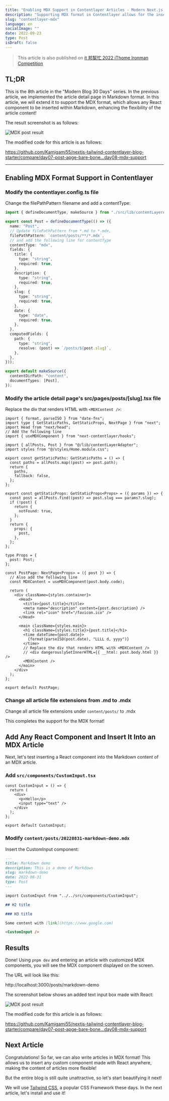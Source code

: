 ```yaml
---
title: "Enabling MDX Support in Contentlayer Articles - Modern Next.js Blog Series #08"
description: "Supporting MDX format in Contentlayer allows for the insertion of any React component within Markdown, enhancing the flexibility of article content"
slug: "contentlayer-mdx"
language: en
socialImage: ""
date: 2022-09-23
type: Post
isDraft: false
---
```


> This article is also published on [it 邦幫忙 2022 iThome Ironman Competition](https://ithelp.ithome.com.tw/articles/10297205)

## TL;DR

This is the 8th article in the "Modern Blog 30 Days" series. In the previous article, we implemented the article detail page in Markdown format. In this article, we will extend it to support the MDX format, which allows any React component to be inserted within Markdown, enhancing the flexibility of the article content!

The result screenshot is as follows:

![MDX post result](https://i.imgur.com/hTvMx05.jpg)

The modified code for this article is as follows:

https://github.com/Kamigami55/nextjs-tailwind-contentlayer-blog-starter/compare/day07-post-apge-bare-bone...day08-mdx-support

---

## Enabling MDX Format Support in Contentlayer

### Modify the contentlayer.config.ts file

Change the filePathPattern filename and add a contentType:

```ts
import { defineDocumentType, makeSource } from "./src/lib/contentLayerAdapter";

export const Post = defineDocumentType(() => ({
  name: "Post",
  // Update filePathPattern from *.md to *.mdx,
  filePathPattern: `content/posts/**/*.mdx`,
  // and add the following line for contentType
  contentType: "mdx",
  fields: {
    title: {
      type: "string",
      required: true,
    },
    description: {
      type: "string",
      required: true,
    },
    slug: {
      type: "string",
      required: true,
    },
    date: {
      type: "date",
      required: true,
    },
  },
  computedFields: {
    path: {
      type: "string",
      resolve: (post) => `/posts/${post.slug}`,
    },
  },
}));

export default makeSource({
  contentDirPath: "content",
  documentTypes: [Post],
});
```

### Modify the article detail page's **src/pages/posts/[slug].tsx** file

Replace the div that renders HTML with `<MDXContent />`:

```tsx
import { format, parseISO } from "date-fns";
import type { GetStaticPaths, GetStaticProps, NextPage } from "next";
import Head from "next/head";
// Add the following line
import { useMDXComponent } from "next-contentlayer/hooks";

import { allPosts, Post } from "@/lib/contentLayerAdapter";
import styles from "@/styles/Home.module.css";

export const getStaticPaths: GetStaticPaths = () => {
  const paths = allPosts.map((post) => post.path);
  return {
    paths,
    fallback: false,
  };
};

export const getStaticProps: GetStaticProps<Props> = ({ params }) => {
  const post = allPosts.find((post) => post.slug === params?.slug);
  if (!post) {
    return {
      notFound: true,
    };
  }
  return {
    props: {
      post,
    },
  };
};

type Props = {
  post: Post;
};

const PostPage: NextPage<Props> = ({ post }) => {
  // Also add the following line
  const MDXContent = useMDXComponent(post.body.code);

  return (
    <div className={styles.container}>
      <Head>
        <title>{post.title}</title>
        <meta name="description" content={post.description} />
        <link rel="icon" href="/favicon.ico" />
      </Head>

      <main className={styles.main}>
        <h1 className={styles.title}>{post.title}</h1>
        <time dateTime={post.date}>
          {format(parseISO(post.date), "LLLL d, yyyy")}
        </time>
        // Replace the div that renders HTML with <MDXContent />
        // <div dangerouslySetInnerHTML={{ __html: post.body.html }} />
        <MDXContent />
      </main>
    </div>
  );
};

export default PostPage;
```

### Change all article file extensions from .md to .mdx

Change all article file extensions under `content/posts/` to .mdx

This completes the support for the MDX format!

## Add Any React Component and Insert It Into an MDX Article

Next, let's test inserting a React component into the Markdown content of an MDX article.

### Add `src/components/CustomInput.tsx`

```tsx
const CustomInput = () => {
  return (
    <div>
      <p>Hello</p>
      <input type="text" />
    </div>
  );
};

export default CustomInput;
```

### Modify `content/posts/20220831-markdown-demo.mdx`

Insert the CustomInput component:

```md
---
title: Markdown demo
description: This is a demo of Markdown
slug: markdown-demo
date: 2022-08-31
type: Post
---

import CustomInput from "../../src/components/CustomInput";

## H2 title

### H3 title

Some content with [link](https://www.google.com)

<CustomInput />
```

## Results

Done! Using `pnpm dev` and entering an article with customized MDX components, you will see the MDX component displayed on the screen.

The URL will look like this:

http://localhost:3000/posts/markdown-demo

The screenshot below shows an added text input box made with React:

![MDX post result](https://i.imgur.com/hTvMx05.jpg)

The modified code for this article is as follows:

https://github.com/Kamigami55/nextjs-tailwind-contentlayer-blog-starter/compare/day07-post-apge-bare-bone...day08-mdx-support

## Next Article

Congratulations! So far, we can also write articles in MDX format! This allows us to insert any custom component made with React anywhere, making the content of articles more flexible!

But the entire blog is still quite unattractive, so let's start beautifying it next!

We will use [Tailwind CSS](https://tailwindcss.com/), a popular CSS Framework these days. In the next article, let's install and use it!
